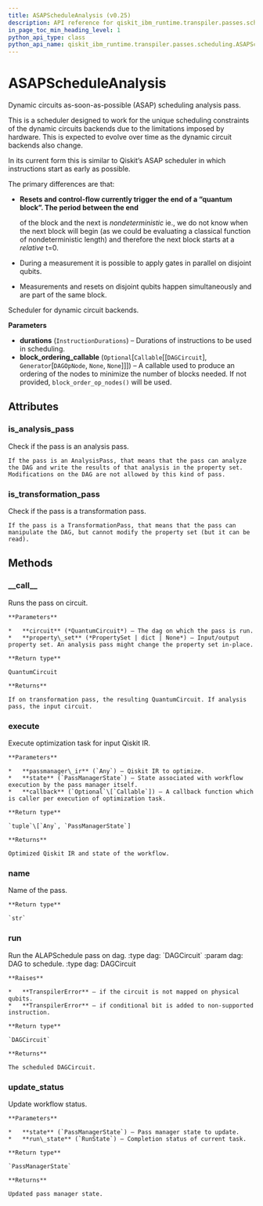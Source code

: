 ```yaml
---
title: ASAPScheduleAnalysis (v0.25)
description: API reference for qiskit_ibm_runtime.transpiler.passes.scheduling.ASAPScheduleAnalysis in qiskit-ibm-runtime v0.25
in_page_toc_min_heading_level: 1
python_api_type: class
python_api_name: qiskit_ibm_runtime.transpiler.passes.scheduling.ASAPScheduleAnalysis
---
```


# ASAPScheduleAnalysis

<Class id="qiskit_ibm_runtime.transpiler.passes.scheduling.ASAPScheduleAnalysis" isDedicatedPage={true} github="https://github.com/Qiskit/qiskit-ibm-runtime/tree/stable/0.25/qiskit_ibm_runtime/transpiler/passes/scheduling/scheduler.py#L307-L432" signature="ASAPScheduleAnalysis(durations, block_ordering_callable=None)" modifiers="class">
  Dynamic circuits as-soon-as-possible (ASAP) scheduling analysis pass.

  This is a scheduler designed to work for the unique scheduling constraints of the dynamic circuits backends due to the limitations imposed by hardware. This is expected to evolve over time as the dynamic circuit backends also change.

  In its current form this is similar to Qiskit’s ASAP scheduler in which instructions start as early as possible.

  The primary differences are that:

  *   **Resets and control-flow currently trigger the end of a “quantum block”. The period between the end**

      of the block and the next is *nondeterministic* ie., we do not know when the next block will begin (as we could be evaluating a classical function of nondeterministic length) and therefore the next block starts at a *relative* t=0.

  *   During a measurement it is possible to apply gates in parallel on disjoint qubits.

  *   Measurements and resets on disjoint qubits happen simultaneously and are part of the same block.

  Scheduler for dynamic circuit backends.

  **Parameters**

  *   **durations** (`InstructionDurations`) – Durations of instructions to be used in scheduling.
  *   **block\_ordering\_callable** (`Optional`\[`Callable`\[\[`DAGCircuit`], `Generator`\[`DAGOpNode`, `None`, `None`]]]) – A callable used to produce an ordering of the nodes to minimize the number of blocks needed. If not provided, `block_order_op_nodes()` will be used.

  ## Attributes

  ### is\_analysis\_pass

  <Attribute id="qiskit_ibm_runtime.transpiler.passes.scheduling.ASAPScheduleAnalysis.is_analysis_pass">
    Check if the pass is an analysis pass.

    If the pass is an AnalysisPass, that means that the pass can analyze the DAG and write the results of that analysis in the property set. Modifications on the DAG are not allowed by this kind of pass.
  </Attribute>

  ### is\_transformation\_pass

  <Attribute id="qiskit_ibm_runtime.transpiler.passes.scheduling.ASAPScheduleAnalysis.is_transformation_pass">
    Check if the pass is a transformation pass.

    If the pass is a TransformationPass, that means that the pass can manipulate the DAG, but cannot modify the property set (but it can be read).
  </Attribute>

  ## Methods

  ### \_\_call\_\_

  <Function id="qiskit_ibm_runtime.transpiler.passes.scheduling.ASAPScheduleAnalysis.__call__" signature="__call__(circuit, property_set=None)">
    Runs the pass on circuit.

    **Parameters**

    *   **circuit** (*QuantumCircuit*) – The dag on which the pass is run.
    *   **property\_set** (*PropertySet | dict | None*) – Input/output property set. An analysis pass might change the property set in-place.

    **Return type**

    QuantumCircuit

    **Returns**

    If on transformation pass, the resulting QuantumCircuit. If analysis pass, the input circuit.
  </Function>

  ### execute

  <Function id="qiskit_ibm_runtime.transpiler.passes.scheduling.ASAPScheduleAnalysis.execute" signature="execute(passmanager_ir, state, callback=None)">
    Execute optimization task for input Qiskit IR.

    **Parameters**

    *   **passmanager\_ir** (`Any`) – Qiskit IR to optimize.
    *   **state** (`PassManagerState`) – State associated with workflow execution by the pass manager itself.
    *   **callback** (`Optional`\[`Callable`]) – A callback function which is caller per execution of optimization task.

    **Return type**

    `tuple`\[`Any`, `PassManagerState`]

    **Returns**

    Optimized Qiskit IR and state of the workflow.
  </Function>

  ### name

  <Function id="qiskit_ibm_runtime.transpiler.passes.scheduling.ASAPScheduleAnalysis.name" signature="name()">
    Name of the pass.

    **Return type**

    `str`
  </Function>

  ### run

  <Function id="qiskit_ibm_runtime.transpiler.passes.scheduling.ASAPScheduleAnalysis.run" github="https://github.com/Qiskit/qiskit-ibm-runtime/tree/stable/0.25/qiskit_ibm_runtime/transpiler/passes/scheduling/scheduler.py#L328-L347" signature="run(dag)">
    Run the ALAPSchedule pass on dag. :type dag: `DAGCircuit` :param dag: DAG to schedule. :type dag: DAGCircuit

    **Raises**

    *   **TranspilerError** – if the circuit is not mapped on physical qubits.
    *   **TranspilerError** – if conditional bit is added to non-supported instruction.

    **Return type**

    `DAGCircuit`

    **Returns**

    The scheduled DAGCircuit.
  </Function>

  ### update\_status

  <Function id="qiskit_ibm_runtime.transpiler.passes.scheduling.ASAPScheduleAnalysis.update_status" signature="update_status(state, run_state)">
    Update workflow status.

    **Parameters**

    *   **state** (`PassManagerState`) – Pass manager state to update.
    *   **run\_state** (`RunState`) – Completion status of current task.

    **Return type**

    `PassManagerState`

    **Returns**

    Updated pass manager state.
  </Function>
</Class>

